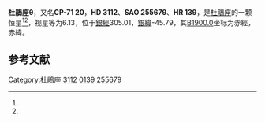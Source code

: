{{Starbox begin
| name = 杜鵑座θ
}}
{{Starbox observe
| epoch = [[J2000.0|J2000.0]]
| constell = [[杜鵑座|杜鵑座]]<ref name=SIMBAD>{{cite web
 | url=http://simbad.u-strasbg.fr/simbad/sim-id?Ident=HR+139
 | title=Pulsating variable Star
 | publisher=Centre de Données astronomiques de Strasbourg
 | work=SIMBAD
 | accessdate=2012-07-13
 | archive-date=2019-08-23
 | archive-url=https://web.archive.org/web/20190823104238/http://simbad.u-strasbg.fr/simbad/sim-id?Ident=HR+139
 | dead-url=no
 }}</ref><ref name=DATA>{{cite web
 | url=http://vizier.u-strasbg.fr/viz-bin/VizieR-5?-out.add=.&-source=5050&-corr=PK=HR&-out.max=9999&HR=139
 | title=VizieR Detailed Page
 | accessdate=2012-07-13
 | archive-date=2019-08-23
 | archive-url=https://web.archive.org/web/20190823072133/http://vizier.u-strasbg.fr/viz-bin/VizieR-5?-out.add=.&-source=5050&-corr=PK=HR&-out.max=9999&HR=139
 | dead-url=no
 }}</ref>
| 星官 = 
| ra = {{RA|0|33|23.3}}<ref name=SIMBAD /><ref name=DATA />
| dec = {{DEC|-71|15|58}}<ref name=SIMBAD /><ref name=DATA />
| appmag_v = 6.13<ref name=SIMBAD /><ref name=DATA />
}}
{{Starbox character
| class = A7IV<ref name=SIMBAD /><ref name=DATA />
| b-v = 0.23<ref name=SIMBAD /><ref name=DATA />
| u-b = 0.2<ref name=SIMBAD /><ref name=DATA />
| r-i = <ref name=SIMBAD /><ref name=DATA />
| variable = 
}}
{{Starbox astrometry
| radial_v = 0.2
| prop_mo_ra = 2
| parallax = 
| p_error = 
}}
{{Starbox catalog
| names =CP-71 20，[[SAO星表|SAO]] 255679，[[HD星表|HD]] 3112，[[HR星表|HR]] 139}}
{{Starbox reference |Simbad=HR+139}}
{{Starbox end}}

'''杜鵑座θ'''，又名'''CP-71 20'''，'''HD 3112'''、'''SAO 255679'''、'''HR 139'''，是[[杜鵑座|杜鵑座]]的一颗恒星<ref name=SIMBAD /><ref name=DATA />，视星等为6.13，位于[[銀道座標系|銀經]]305.01，[[銀道座標系|銀緯]]-45.79，其[[B1900.0|B1900.0]]坐标为赤經{{RA|0|29|8.9}}，赤緯{{DEC|-71|-45.79|4}}。

== 参考文献 ==
{{reflist}}

{{star-stub}}

{{杜鵑座恒星}}
[[Category:杜鵑座|Category:杜鵑座]]
[[Category:HD和HDE天體|3112]]
[[Category:HR天體|0139]]
[[Category:SAO天體|255679]]